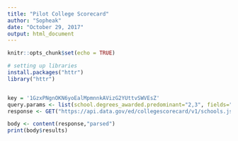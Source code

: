 ```yaml
---
title: "Pilot College Scorecard"
author: "Sopheak"
date: "October 29, 2017"
output: html_document
---
```


```r
knitr::opts_chunk$set(echo = TRUE)

# setting up libraries
install.packages("httr")
library("httr")


key = '1GzxPNgnOKN6yoEalMpmnnkAVizG2YUttvSWVEsZ'
query.params <- list(school.degrees_awarded.predominant="2,3", fields="id,school.name,2013.student.size",api_key=key)
response <- GET("https://api.data.gov/ed/collegescorecard/v1/schools.json",query=query.params)

body <- content(response,"parsed")
print(body$results)
```

